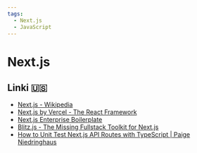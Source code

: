 ```yaml
---
tags:
  - Next.js
  - JavaScript
---
```


# Next.js

## Linki 🇺🇸

- [Next.js - Wikipedia](https://en.wikipedia.org/wiki/Next.js)
- [Next.js by Vercel - The React Framework](https://nextjs.org/)
- [Next.js Enterprise Boilerplate](https://next-enterprise.vercel.app/)
- [Blitz.js - The Missing Fullstack Toolkit for Next.js](https://blitzjs.com/)
- [How to Unit Test Next.js API Routes with TypeScript | Paige Niedringhaus](https://www.paigeniedringhaus.com/blog/how-to-unit-test-next-js-api-routes-with-typescript)
